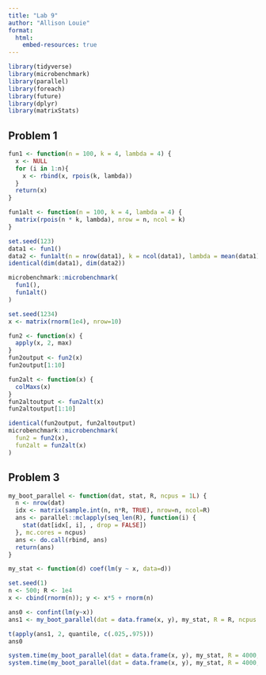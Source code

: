 ```yaml
---
title: "Lab 9"
author: "Allison Louie"
format:
  html:
    embed-resources: true
---
```

```r
library(tidyverse)
library(microbenchmark)
library(parallel)
library(foreach)
library(future)
library(dplyr)
library(matrixStats)
```
## Problem 1
```r
fun1 <- function(n = 100, k = 4, lambda = 4) {
  x <- NULL
  for (i in 1:n){
    x <- rbind(x, rpois(k, lambda))    
  }
  return(x)
}

fun1alt <- function(n = 100, k = 4, lambda = 4) {
  matrix(rpois(n * k, lambda), nrow = n, ncol = k)
}

set.seed(123)
data1 <- fun1()
data2 <- fun1alt(n = nrow(data1), k = ncol(data1), lambda = mean(data1))
identical(dim(data1), dim(data2))

microbenchmark::microbenchmark(
  fun1(),
  fun1alt()
)
```
```r
set.seed(1234)
x <- matrix(rnorm(1e4), nrow=10)

fun2 <- function(x) {
  apply(x, 2, max)
}
fun2output <- fun2(x)
fun2output[1:10]

fun2alt <- function(x) {
  colMaxs(x)
}
fun2altoutput <- fun2alt(x)
fun2altoutput[1:10]

identical(fun2output, fun2altoutput)
microbenchmark::microbenchmark(
  fun2 = fun2(x),
  fun2alt = fun2alt(x)
)
```

## Problem 3
```r
my_boot_parallel <- function(dat, stat, R, ncpus = 1L) {
  n <- nrow(dat)
  idx <- matrix(sample.int(n, n*R, TRUE), nrow=n, ncol=R)
  ans <- parallel::mclapply(seq_len(R), function(i) {
    stat(dat[idx[, i], , drop = FALSE])
  }, mc.cores = ncpus)
  ans <- do.call(rbind, ans)
  return(ans)
}

my_stat <- function(d) coef(lm(y ~ x, data=d))

set.seed(1)
n <- 500; R <- 1e4
x <- cbind(rnorm(n)); y <- x*5 + rnorm(n)

ans0 <- confint(lm(y~x))
ans1 <- my_boot_parallel(dat = data.frame(x, y), my_stat, R = R, ncpus = 2L)

t(apply(ans1, 2, quantile, c(.025,.975)))
ans0
```

```r
system.time(my_boot_parallel(dat = data.frame(x, y), my_stat, R = 4000, ncpus = 1L))
system.time(my_boot_parallel(dat = data.frame(x, y), my_stat, R = 4000, ncpus = 2L))
```
